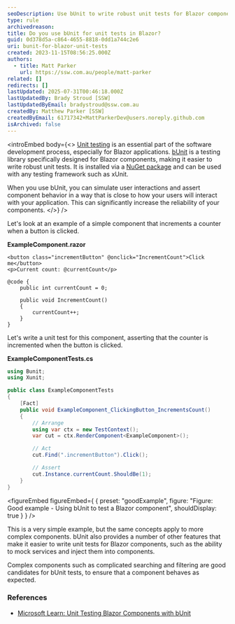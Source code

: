 ```yaml
---
seoDescription: Use bUnit to write robust unit tests for Blazor components and ensure reliable behavior when interacting with user interfaces.
type: rule
archivedreason:
title: Do you use bUnit for unit tests in Blazor?
guid: 0d378d5a-c864-4655-8818-0dd1a744c2e6
uri: bunit-for-blazor-unit-tests
created: 2023-11-15T08:56:25.000Z
authors:
  - title: Matt Parker
    url: https://ssw.com.au/people/matt-parker
related: []
redirects: []
lastUpdated: 2025-07-31T00:46:18.000Z
lastUpdatedBy: Brady Stroud [SSW]
lastUpdatedByEmail: bradystroud@ssw.com.au
createdBy: Matthew Parker [SSW]
createdByEmail: 61717342+MattParkerDev@users.noreply.github.com
isArchived: false
---
```


<introEmbed
  body={<>
[Unit testing](/rules-to-better-unit-tests) is an essential part of the software development process, especially for Blazor applications. [bUnit](https://bunit.dev/) is a testing library specifically designed for Blazor components, making it easier to write robust unit tests. It is installed via a [NuGet package](https://www.nuget.org/packages/bunit) and can be used with any testing framework such as xUnit.

When you use bUnit, you can simulate user interactions and assert component behavior in a way that is close to how your users will interact with your application. This can significantly increase the reliability of your components.
  </>}
/>

Let's look at an example of a simple component that increments a counter when a button is clicked.

**ExampleComponent.razor**

```razor
<button class="incrementButton" @onclick="IncrementCount">Click me</button>
<p>Current count: @currentCount</p>

@code {
    public int currentCount = 0;

    public void IncrementCount()
    {
        currentCount++;
    }
}
```



Let's write a unit test for this component, asserting that the counter is incremented when the button is clicked.

**ExampleComponentTests.cs**

```csharp
using Bunit;
using Xunit;

public class ExampleComponentTests
{
    [Fact]
    public void ExampleComponent_ClickingButton_IncrementsCount()
    {
        // Arrange
        using var ctx = new TestContext();
        var cut = ctx.RenderComponent<ExampleComponent>();

        // Act
        cut.Find(".incrementButton").Click();

        // Assert
        cut.Instance.currentCount.ShouldBe(1);
    }
}
```

<figureEmbed figureEmbed={ {
  preset: "goodExample",
  figure: "Figure: Good example - Using bUnit to test a Blazor component",
  shouldDisplay: true
} } />



This is a very simple example, but the same concepts apply to more complex components. bUnit also provides a number of other features that make it easier to write unit tests for Blazor components, such as the ability to mock services and inject them into components.

Complex components such as complicated searching and filtering are good candidates for bUnit tests, to ensure that a component behaves as expected.

### References

* [Microsoft Learn: Unit Testing Blazor Components with bUnit](https://learn.microsoft.com/en-us/aspnet/core/blazor/test?WT.mc_id=DT-MVP-33518)
